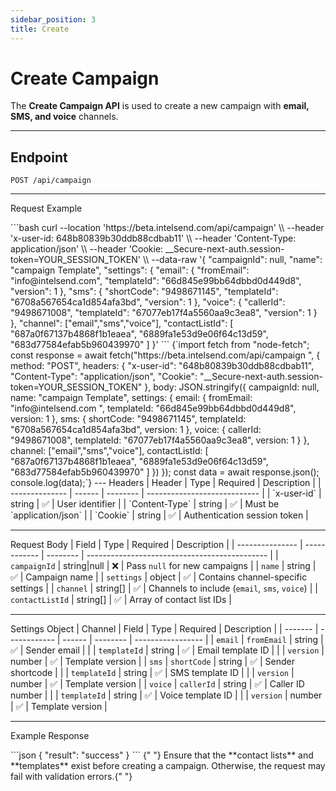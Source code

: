 ```yaml
---
sidebar_position: 3
title: Create
---
```



# Create Campaign

The **Create Campaign API** is used to create a new campaign with **email, SMS, and voice** channels.

---

## Endpoint

```http
POST /api/campaign
```

---

Request Example

<Tabs> 
<TabItem value="cURL" label="cURL"> 
<CodeBlock language="bash"> 
```bash
curl --location 'https://beta.intelsend.com/api/campaign' \\ --header 'x-user-id: 648b80839b30ddb88cdbab11' \\ --header 'Content-Type: application/json' \\ --header 'Cookie: __Secure-next-auth.session-token=YOUR_SESSION_TOKEN' \\ --data-raw '{ "campaignId": null, "name": "campaign Template", "settings": { "email": { "fromEmail": "info@intelsend.com", "templateId": "66d845e99bb64dbbd0d449d8", "version": 1 }, "sms": { "shortCode": "9498671145", "templateId": "6708a567654ca1d854afa3bd", "version": 1 }, "voice": { "callerId": "9498671008", "templateId": "67077eb17f4a5560aa9c3ea8", "version": 1 } }, "channel": ["email","sms","voice"], "contactListId": [ "687a0f67137b4868f1b1eaea", "6889fa1e53d9e06f64c13d59", "683d77584efab5b960439970" ] }'
```
</CodeBlock> 
</TabItem> 
<TabItem value="Node.js" label="Node.js"> 
<CodeBlock language="javascript"> 
{`import fetch from "node-fetch";
const response = await fetch("https://beta.intelsend.com/api/campaign
", {
method: "POST",
headers: {
"x-user-id": "648b80839b30ddb88cdbab11",
"Content-Type": "application/json",
"Cookie": "__Secure-next-auth.session-token=YOUR_SESSION_TOKEN"
},
body: JSON.stringify({
campaignId: null,
name: "campaign Template",
settings: {
email: {
fromEmail: "info@intelsend.com
",
templateId: "66d845e99bb64dbbd0d449d8",
version: 1
},
sms: {
shortCode: "9498671145",
templateId: "6708a567654ca1d854afa3bd",
version: 1
},
voice: {
callerId: "9498671008",
templateId: "67077eb17f4a5560aa9c3ea8",
version: 1
}
},
channel: ["email","sms","voice"],
contactListId: [
"687a0f67137b4868f1b1eaea",
"6889fa1e53d9e06f64c13d59",
"683d77584efab5b960439970"
]
})
});
const data = await response.json();
console.log(data);`}
</CodeBlock>
</TabItem>
</Tabs>
---
Headers
| Header         | Type   | Required | Description                  |
| -------------- | ------ | -------- | ---------------------------- |
| `x-user-id`    | string | ✅        | User identifier              |
| `Content-Type` | string | ✅        | Must be `application/json`   |
| `Cookie`       | string | ✅        | Authentication session token |

---

Request Body
| Field | Type | Required | Description |
| --------------- | ------------ | -------- | --------------------------------------------- |
| `campaignId` | string\|null | ❌ | Pass `null` for new campaigns |
| `name` | string | ✅ | Campaign name |
| `settings` | object | ✅ | Contains channel-specific settings |
| `channel` | string\[] | ✅ | Channels to include (`email`, `sms`, `voice`) |
| `contactListId` | string\[] | ✅ | Array of contact list IDs |

---

Settings Object
| Channel | Field | Type | Required | Description |
| ------- | ------------ | ------ | -------- | ----------------- |
| `email` | `fromEmail` | string | ✅ | Sender email |
| | `templateId` | string | ✅ | Email template ID |
| | `version` | number | ✅ | Template version |
| `sms` | `shortCode` | string | ✅ | Sender shortcode |
| | `templateId` | string | ✅ | SMS template ID |
| | `version` | number | ✅ | Template version |
| `voice` | `callerId` | string | ✅ | Caller ID number |
| | `templateId` | string | ✅ | Voice template ID |
| | `version` | number | ✅ | Template version |

---

Example Response

<CodeBlock language="json"> 
```json
{ "result": "success" }
```
</CodeBlock>

<Admonition type="tip" title="Tip">
  {" "}
  Ensure that the **contact lists** and **templates** exist before creating a campaign.
  Otherwise, the request may fail with validation errors.{" "}
</Admonition>
